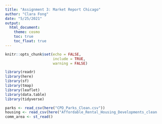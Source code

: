 ```yaml
---
title: "Assignment 3: Market Report Chicago"
author: "Clara Fong"
date: "5/25/2021"
output: 
  html_document:
    theme: cosmo
    toc: true
    toc_float: true
---
```


```r
knitr::opts_chunk$set(echo = FALSE,
                      include = TRUE,
                      warning = FALSE)
```

```r
library(readr)
library(here)
library(sf)
library(tmap)
library(leaflet)
library(data.table)
library(tidyverse)
```

```r
parks <- read_csv(here("CPD_Parks_Clean.csv"))
housing <- read_csv(here("Affordable_Rental_Housing_Developments_clean.csv"))
comm_area <- st_read()
```




